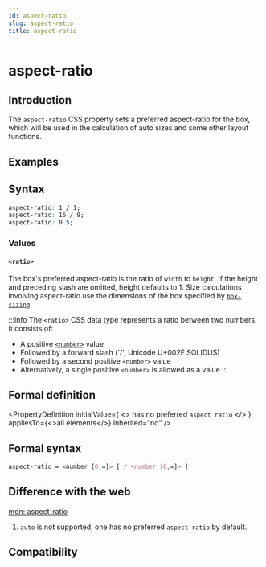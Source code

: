 ```yaml
---
id: aspect-ratio
slug: aspect-ratio
title: aspect-ratio
---
```


# aspect-ratio

## Introduction

The `aspect-ratio` CSS property sets a preferred aspect-ratio for the box, which will be used in the calculation of auto sizes and some other layout functions.

## Examples


<Go
  example="css-api"
  defaultFile="src/aspect-ratio/App.tsx"
  img="https://lf-lynx.tiktok-cdns.com/obj/lynx-artifacts-oss-sg/lynx-website/assets/doc/css/aspect-ratio.jpg"
  defaultEntryFile="dist/aspect-ratio.lynx.bundle"
  entry="src/aspect-ratio"
/>

## Syntax

```css
aspect-ratio: 1 / 1;
aspect-ratio: 16 / 9;
aspect-ratio: 0.5;
```

### Values

#### `<ratio>`

The box's preferred aspect-ratio is the ratio of `width` to `height`. If the height and preceding slash are omitted, height defaults to 1. Size calculations involving aspect-ratio use the dimensions of the box specified by [`box-sizing`](./box-sizing).

:::info
The `<ratio>` CSS data type represents a ratio between two numbers. It consists of:

- A positive [`<number>`](api/css/data-type/number.mdx) value
- Followed by a forward slash ('/', Unicode U+002F SOLIDUS)
- Followed by a second positive `<number>` value
- Alternatively, a single positive `<number>` is allowed as a value
  :::

## Formal definition


<PropertyDefinition
  initialValue={
    <>
      has no preferred <code>aspect ratio</code>
    </>
  }
  appliesTo={<>all elements</>}
  inherited="no"
/>

## Formal syntax

```css
aspect-ratio = <number [0,∞]> [ / <number [0,∞]> ]
```

## Difference with the web

[mdn: aspect-ratio](https://developer.mozilla.org/en-US/docs/Web/CSS/aspect-ratio)

1. `auto` is not supported, one has no preferred `aspect-ratio` by default.

## Compatibility


<LegacyCompatTable metadata="css/properties/aspect-ratio" />
